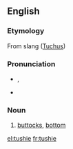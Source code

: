 ==English==

===Etymology===
From {{etyl|yi|en}} slang ([[Tuchus]])

===Pronunciation===
* {{enPR|to͝oshʹ-i}}, {{IPA|/ˈtʊʃi/|lang=en}}
* {{rhymes|ʊʃi|lang=en}}

===Noun===
{{en-noun}}

# {{context|colloquial|often|childish|lang=en}} [[buttocks]], [[bottom]]

[[el:tushie]]
[[fr:tushie]]
